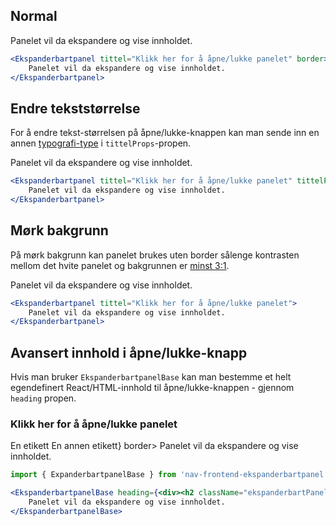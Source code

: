 
## Normal

<Example>
    <Ekspanderbartpanel tittel="Klikk her for å åpne/lukke panelet" border>
        Panelet vil da ekspandere og vise innholdet.
    </Ekspanderbartpanel>
</Example>

```jsx
<Ekspanderbartpanel tittel="Klikk her for å åpne/lukke panelet" border>
    Panelet vil da ekspandere og vise innholdet.
</Ekspanderbartpanel>
```

## Endre tekststørrelse

For å endre tekst-størrelsen på åpne/lukke-knappen kan man sende inn en annen
[typografi-type](/components/typografi) i `tittelProps`-propen.

<Example>
    <Ekspanderbartpanel tittel="Klikk her for å åpne/lukke panelet" tittelProps="normaltekst" border>
        Panelet vil da ekspandere og vise innholdet.
    </Ekspanderbartpanel>
</Example>

```jsx
<Ekspanderbartpanel tittel="Klikk her for å åpne/lukke panelet" tittelProps="normaltekst" border>
    Panelet vil da ekspandere og vise innholdet.
</Ekspanderbartpanel>
```

## Mørk bakgrunn

På mørk bakgrunn kan panelet brukes uten border sålenge kontrasten mellom det hvite panelet og
bakgrunnen er [minst 3:1](/resources/colors/accessibility#krav-til-kontrast).

<Example greyBg>
    <Ekspanderbartpanel tittel="Klikk her for å åpne/lukke panelet">
        Panelet vil da ekspandere og vise innholdet.
    </Ekspanderbartpanel>
</Example>

```jsx
<Ekspanderbartpanel tittel="Klikk her for å åpne/lukke panelet">
    Panelet vil da ekspandere og vise innholdet.
</Ekspanderbartpanel>
```

## Avansert innhold i åpne/lukke-knapp

Hvis man bruker `EkspanderbartpanelBase` kan man bestemme et helt egendefinert React/HTML-innhold til 
åpne/lukke-knappen - gjennom `heading` propen.

<Example>
    <EkspanderbartpanelBase heading={<div><h3 className="ekspanderbartPanel__heading" style={{margin:0, marginBottom:'0.5rem'}}>Klikk her for å åpne/lukke panelet</h3><Etikett type="suksess">En etikett</Etikett>&nbsp;<Etikett type="fokus">En annen etikett</Etikett></div>} border>
        Panelet vil da ekspandere og vise innholdet.
    </EkspanderbartpanelBase>
</Example>

```jsx
import { ExpanderbartpanelBase } from 'nav-frontend-ekspanderbartpanel'

<EkspanderbartpanelBase heading={<div><h2 className="ekspanderbartPanel__heading">Klikk her for å åpne/lukke panelet</h2><Etikett type="suksess">En etikett</Etikett><Etikett type="fokus">En annen etikett</Etikett></div>} border>
    Panelet vil da ekspandere og vise innholdet.
</EkspanderbartpanelBase>
```